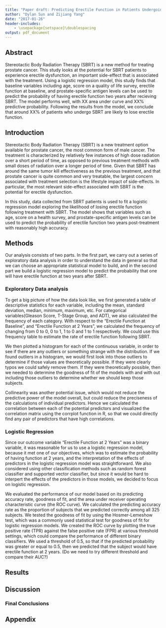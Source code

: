 ```yaml
---
title: "Paper draft: Predicting Erectile Function in Patients Undergoing Stereotactic Body Radiation Therapy"
author: "Dylan Sun and Zijiang Yang"
date: "2017-01-26"
header-includes:
    - \usepackage{setspace}\doublespacing
output: pdf_document
---
```


## Abstract
Stereotactic Body Radiation Therapy (SBRT) is a new method for treating prostate cancer. This study looks at the potential for SBRT patients to experience erectile dysfunction, an important side-effect that is associated with the treatment. Using a logistic regression model, this study finds that baseline variables including age, score on a quality of life survey, erectile function at baseline, and prostate-specific antigen levels can be used to predict the probability of having erectile function two years after recieving SBRT. The model performs well, with XX area under curve and XX% predictive probability. Following the results from the model, we conclude that around XX% of patients who undergo SBRT are likely to lose erectile function. 

## Introduction
Stereotactic Body Radiation Therapy (SBRT) is a new treatment option available for prostate cancer, the most common form of male cancer. The treatment is characterized by relatively few instances of high dose radiation over a short period of time, as opposed to previous treatment methods with small doses of radiation over a longer period of time. Given that SBRT has around the same tumor kill effectiveness as the previous treatment, and that prostate cancer is quite common and very treatable, the largest concern associated with treatment selection is the lifestyle impact of side-effects. In particular, the most relevant side-effect associated with SBRT is the potential for erectile dysfunction. 

In this study, data collected from SBRT patients is used to fit a logistic regression model exploring the likelihood of losing erectile function following treatment with SBRT. The model shows that variables such as age, score on a health survey, and prostate-specific antigen levels can be used to predict the probability of erectile function two years post-treatment with reasonably high accuracy. 

## Methods
Our analysis consists of two parts. In the first part, we carry out a series of exploratory data analysis in order to understand the data in general so that we can choose an appropriate statistical model to build, and in the second part we build a logistic regression model to predict the probability that one will have erectile function at two years after SBRT.

### Exploratory Data analysis
To get a big picture of how the data look like, we first generated a table of descriptive statistics for each variable, including the mean, standard deviation, median, minimum, maximum, etc. For categorical variables(Gleason Score, T-Stage Group, and ADT), we also calculated the frequency of each category. With respect to the "Erectile Function at Baseline", and "Erectile Function at 2 Years", we calculated the frequency of changing from 0 to 0, 0 to 1, 1 to 0 and 1 to 1 respectively. We could use this frequency table to estimate the rate of erectile function following SBRT.

We then plotted a histogram for each of the continuous variable, in order to see if there are any outliers or something strange with the distribution. If we found outliers in a histogram, we would first look into those outliers to determine if those values are theoretically possible. If they were clearly typos we could safely remove them. If they were theoretically possible, then we needed to determine the goodness of fit of the models with and with out including those outliers to determine whether we should keep those subjects.

Collinearity was another potential issue, which would not reduce the predictive power of the model overall, but could reduce the preciseness of the calculations of individual predictors. Hence we calculated the correlation between each of the potential predictors and visualized the correlation matrix using the corrplot function in R, so that we could directly find any pair of predictors that have high correlations.

### Logistic Regression
Since our outcome variable "Erectile Function at 2 Years" was a binary variable, it was reasonable for us to use a logistic regression model, because it met one of our objectives, which was to estimate the probability of having function at 2 years, and the interpretation of the effects of predictors in the logistic regression model was straightforward. We also considered using other classification methods such as random forest classifier and supported vector classifier, but since it would be hard to interpert the effects of the predictors in those models, we decided to focus on logistic regression.

We evaluated the performance of our model based on its predicting accuracy rate, goodness of fit, and the area under receiver operating characteristic curve (the ROC curve). We calculated the predicting accuracy rate as the proportion of subjects that we predicted correctly among all 325 subjects. We tested the goodness of fit by using the Hosmer-Lemeshow test, which was a commonly used statistical test for goodness of fit for logistic regression models. We created the ROC curve by plotting the true positive rate (TPR) against the false positive rate (FPR) at various threshold settings, which could compare the performance of different binary classifiers. We used a threshold of 0.5, so that if the predicted probability was greater or equal to 0.5, then we predicted that the subject would have erectile function at 2 years. (Do we need to try different threshold and compare their AUC?)


## Results


## Discussion


### Final Conclusions


## Appendix
